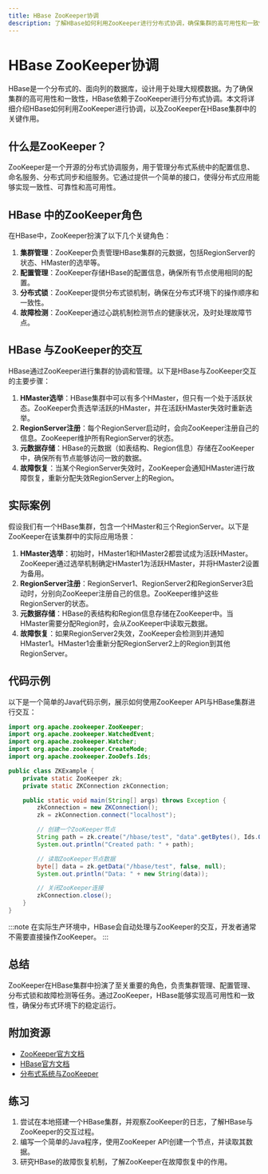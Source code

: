 ```yaml
---
title: HBase ZooKeeper协调
description: 了解HBase如何利用ZooKeeper进行分布式协调，确保集群的高可用性和一致性。
---
```


# HBase ZooKeeper协调

HBase是一个分布式的、面向列的数据库，设计用于处理大规模数据。为了确保集群的高可用性和一致性，HBase依赖于ZooKeeper进行分布式协调。本文将详细介绍HBase如何利用ZooKeeper进行协调，以及ZooKeeper在HBase集群中的关键作用。

## 什么是ZooKeeper？

ZooKeeper是一个开源的分布式协调服务，用于管理分布式系统中的配置信息、命名服务、分布式同步和组服务。它通过提供一个简单的接口，使得分布式应用能够实现一致性、可靠性和高可用性。

## HBase 中的ZooKeeper角色

在HBase中，ZooKeeper扮演了以下几个关键角色：

1. **集群管理**：ZooKeeper负责管理HBase集群的元数据，包括RegionServer的状态、HMaster的选举等。
2. **配置管理**：ZooKeeper存储HBase的配置信息，确保所有节点使用相同的配置。
3. **分布式锁**：ZooKeeper提供分布式锁机制，确保在分布式环境下的操作顺序和一致性。
4. **故障检测**：ZooKeeper通过心跳机制检测节点的健康状况，及时处理故障节点。

## HBase 与ZooKeeper的交互

HBase通过ZooKeeper进行集群的协调和管理。以下是HBase与ZooKeeper交互的主要步骤：

1. **HMaster选举**：HBase集群中可以有多个HMaster，但只有一个处于活跃状态。ZooKeeper负责选举活跃的HMaster，并在活跃HMaster失效时重新选举。
2. **RegionServer注册**：每个RegionServer启动时，会向ZooKeeper注册自己的信息。ZooKeeper维护所有RegionServer的状态。
3. **元数据存储**：HBase的元数据（如表结构、Region信息）存储在ZooKeeper中，确保所有节点能够访问一致的数据。
4. **故障恢复**：当某个RegionServer失效时，ZooKeeper会通知HMaster进行故障恢复，重新分配失效RegionServer上的Region。

## 实际案例

假设我们有一个HBase集群，包含一个HMaster和三个RegionServer。以下是ZooKeeper在该集群中的实际应用场景：

1. **HMaster选举**：初始时，HMaster1和HMaster2都尝试成为活跃HMaster。ZooKeeper通过选举机制确定HMaster1为活跃HMaster，并将HMaster2设置为备用。
2. **RegionServer注册**：RegionServer1、RegionServer2和RegionServer3启动时，分别向ZooKeeper注册自己的信息。ZooKeeper维护这些RegionServer的状态。
3. **元数据存储**：HBase的表结构和Region信息存储在ZooKeeper中。当HMaster需要分配Region时，会从ZooKeeper中读取元数据。
4. **故障恢复**：如果RegionServer2失效，ZooKeeper会检测到并通知HMaster1。HMaster1会重新分配RegionServer2上的Region到其他RegionServer。

## 代码示例

以下是一个简单的Java代码示例，展示如何使用ZooKeeper API与HBase集群进行交互：

```java
import org.apache.zookeeper.ZooKeeper;
import org.apache.zookeeper.WatchedEvent;
import org.apache.zookeeper.Watcher;
import org.apache.zookeeper.CreateMode;
import org.apache.zookeeper.ZooDefs.Ids;

public class ZKExample {
    private static ZooKeeper zk;
    private static ZKConnection zkConnection;

    public static void main(String[] args) throws Exception {
        zkConnection = new ZKConnection();
        zk = zkConnection.connect("localhost");

        // 创建一个ZooKeeper节点
        String path = zk.create("/hbase/test", "data".getBytes(), Ids.OPEN_ACL_UNSAFE, CreateMode.PERSISTENT);
        System.out.println("Created path: " + path);

        // 读取ZooKeeper节点数据
        byte[] data = zk.getData("/hbase/test", false, null);
        System.out.println("Data: " + new String(data));

        // 关闭ZooKeeper连接
        zkConnection.close();
    }
}
```

:::note
在实际生产环境中，HBase会自动处理与ZooKeeper的交互，开发者通常不需要直接操作ZooKeeper。
:::

## 总结

ZooKeeper在HBase集群中扮演了至关重要的角色，负责集群管理、配置管理、分布式锁和故障检测等任务。通过ZooKeeper，HBase能够实现高可用性和一致性，确保分布式环境下的稳定运行。

## 附加资源

- [ZooKeeper官方文档](https://zookeeper.apache.org/doc/current/)
- [HBase官方文档](https://hbase.apache.org/book.html)
- [分布式系统与ZooKeeper](https://www.oreilly.com/library/view/zookeeper/9781449361297/)

## 练习

1. 尝试在本地搭建一个HBase集群，并观察ZooKeeper的日志，了解HBase与ZooKeeper的交互过程。
2. 编写一个简单的Java程序，使用ZooKeeper API创建一个节点，并读取其数据。
3. 研究HBase的故障恢复机制，了解ZooKeeper在故障恢复中的作用。